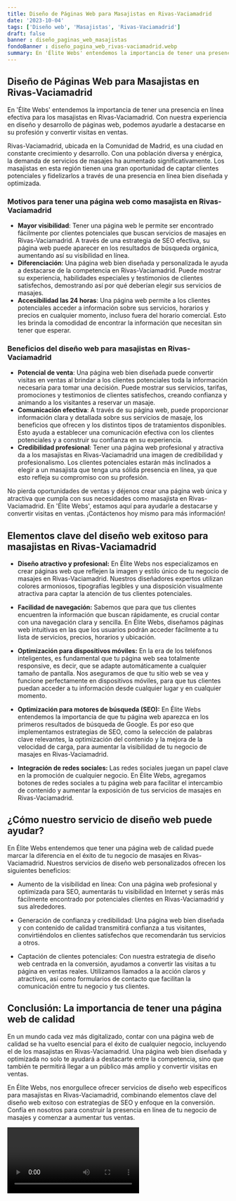 ```yaml
---
title: Diseño de Páginas Web para Masajistas en Rivas-Vaciamadrid
date: '2023-10-04'
tags: ['Diseño web', 'Masajistas', 'Rivas-Vaciamadrid']
draft: false
banner : diseño_paginas_web_masajistas
fondoBanner : diseño_pagina_web_rivas-vaciamadrid.webp
summary: En 'Élite Webs' entendemos la importancia de tener una presencia en línea efectiva para los masajistas en RivasVaciamadrid. Con nuestra experiencia en diseño y desarrollo de páginas web, podemos ayudarle a destacarse en su profesión y convertir visitas en ventas.
---
```


## **Diseño de Páginas Web para Masajistas en Rivas-Vaciamadrid**

En 'Élite Webs' entendemos la importancia de tener una presencia en línea efectiva para los masajistas en Rivas-Vaciamadrid. Con nuestra experiencia en diseño y desarrollo de páginas web, podemos ayudarle a destacarse en su profesión y convertir visitas en ventas.

Rivas-Vaciamadrid, ubicada en la Comunidad de Madrid, es una ciudad en constante crecimiento y desarrollo. Con una población diversa y enérgica, la demanda de servicios de masajes ha aumentado significativamente. Los masajistas en esta región tienen una gran oportunidad de captar clientes potenciales y fidelizarlos a través de una presencia en línea bien diseñada y optimizada.

### Motivos para tener una página web como masajista en Rivas-Vaciamadrid

- **Mayor visibilidad**: Tener una página web le permite ser encontrado fácilmente por clientes potenciales que buscan servicios de masajes en Rivas-Vaciamadrid. A través de una estrategia de SEO efectiva, su página web puede aparecer en los resultados de búsqueda orgánica, aumentando así su visibilidad en línea.
- **Diferenciación**: Una página web bien diseñada y personalizada le ayuda a destacarse de la competencia en Rivas-Vaciamadrid. Puede mostrar su experiencia, habilidades especiales y testimonios de clientes satisfechos, demostrando así por qué deberían elegir sus servicios de masajes.
- **Accesibilidad las 24 horas**: Una página web permite a los clientes potenciales acceder a información sobre sus servicios, horarios y precios en cualquier momento, incluso fuera del horario comercial. Esto les brinda la comodidad de encontrar la información que necesitan sin tener que esperar.

### Beneficios del diseño web para masajistas en Rivas-Vaciamadrid

- **Potencial de venta**: Una página web bien diseñada puede convertir visitas en ventas al brindar a los clientes potenciales toda la información necesaria para tomar una decisión. Puede mostrar sus servicios, tarifas, promociones y testimonios de clientes satisfechos, creando confianza y animando a los visitantes a reservar un masaje.
- **Comunicación efectiva**: A través de su página web, puede proporcionar información clara y detallada sobre sus servicios de masaje, los beneficios que ofrecen y los distintos tipos de tratamientos disponibles. Esto ayuda a establecer una comunicación efectiva con los clientes potenciales y a construir su confianza en su experiencia.
- **Credibilidad profesional**: Tener una página web profesional y atractiva da a los masajistas en Rivas-Vaciamadrid una imagen de credibilidad y profesionalismo. Los clientes potenciales estarán más inclinados a elegir a un masajista que tenga una sólida presencia en línea, ya que esto refleja su compromiso con su profesión.

No pierda oportunidades de ventas y déjenos crear una página web única y atractiva que cumpla con sus necesidades como masajista en Rivas-Vaciamadrid. En 'Élite Webs', estamos aquí para ayudarle a destacarse y convertir visitas en ventas. ¡Contáctenos hoy mismo para más información!

<GifSeo />

<Cta />

## Elementos clave del diseño web exitoso para masajistas en Rivas-Vaciamadrid

- **Diseño atractivo y profesional:** En Élite Webs nos especializamos en crear páginas web que reflejen la imagen y estilo único de tu negocio de masajes en Rivas-Vaciamadrid. Nuestros diseñadores expertos utilizan colores armoniosos, tipografías legibles y una disposición visualmente atractiva para captar la atención de tus clientes potenciales.

- **Facilidad de navegación:** Sabemos que para que tus clientes encuentren la información que buscan rápidamente, es crucial contar con una navegación clara y sencilla. En Élite Webs, diseñamos páginas web intuitivas en las que los usuarios podrán acceder fácilmente a tu lista de servicios, precios, horarios y ubicación.

- **Optimización para dispositivos móviles:** En la era de los teléfonos inteligentes, es fundamental que tu página web sea totalmente responsive, es decir, que se adapte automáticamente a cualquier tamaño de pantalla. Nos aseguramos de que tu sitio web se vea y funcione perfectamente en dispositivos móviles, para que tus clientes puedan acceder a tu información desde cualquier lugar y en cualquier momento.

- **Optimización para motores de búsqueda (SEO):** En Élite Webs entendemos la importancia de que tu página web aparezca en los primeros resultados de búsqueda de Google. Es por eso que implementamos estrategias de SEO, como la selección de palabras clave relevantes, la optimización del contenido y la mejora de la velocidad de carga, para aumentar la visibilidad de tu negocio de masajes en Rivas-Vaciamadrid.

- **Integración de redes sociales:** Las redes sociales juegan un papel clave en la promoción de cualquier negocio. En Élite Webs, agregamos botones de redes sociales a tu página web para facilitar el intercambio de contenido y aumentar la exposición de tus servicios de masajes en Rivas-Vaciamadrid.

## ¿Cómo nuestro servicio de diseño web puede ayudar?

En Élite Webs entendemos que tener una página web de calidad puede marcar la diferencia en el éxito de tu negocio de masajes en Rivas-Vaciamadrid. Nuestros servicios de diseño web personalizados ofrecen los siguientes beneficios:

- Aumento de la visibilidad en línea: Con una página web profesional y optimizada para SEO, aumentarás tu visibilidad en Internet y serás más fácilmente encontrado por potenciales clientes en Rivas-Vaciamadrid y sus alrededores.

- Generación de confianza y credibilidad: Una página web bien diseñada y con contenido de calidad transmitirá confianza a tus visitantes, convirtiéndolos en clientes satisfechos que recomendarán tus servicios a otros.

- Captación de clientes potenciales: Con nuestra estrategia de diseño web centrada en la conversión, ayudamos a convertir las visitas a tu página en ventas reales. Utilizamos llamados a la acción claros y atractivos, así como formularios de contacto que facilitan la comunicación entre tu negocio y tus clientes.

## Conclusión: La importancia de tener una página web de calidad

En un mundo cada vez más digitalizado, contar con una página web de calidad se ha vuelto esencial para el éxito de cualquier negocio, incluyendo el de los masajistas en Rivas-Vaciamadrid. Una página web bien diseñada y optimizada no solo te ayudará a destacarte entre la competencia, sino que también te permitirá llegar a un público más amplio y convertir visitas en ventas.

En Élite Webs, nos enorgullece ofrecer servicios de diseño web específicos para masajistas en Rivas-Vaciamadrid, combinando elementos clave del diseño web exitoso con estrategias de SEO y enfoque en la conversión. Confía en nosotros para construir la presencia en línea de tu negocio de masajes y comenzar a aumentar tus ventas.

<Video />

<CtaBot job='Masajistas' city='Rivas-Vaciamadrid'/>

<Gmaps query='Rivas-Vaciamadrid+españa+maps' />